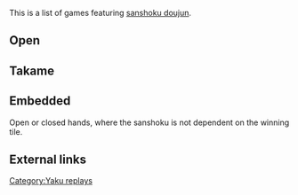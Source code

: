 This is a list of games featuring [[sanshoku doujun]].

==Open==

==Takame==
{{Replay/Tenhou.net|
| player      = [[User:KyuuAA|KyuuAA]]
| playerrank  = 4d
| date        = 2019-04-01
| windround   = S
| roundnumber = 2
| honba       = 0
| haipai  = 124567p2445s157z
| draw    = 2m
| hand    = 456m455667p2240s
| off     = Shimocha
| agari   = 6s
| url     = http://tenhou.net/0/?log=2019040119gm-0029-0000-e84b2c58&tw=1
| comment = Oikake riichi called after two riichis to score on takame dora houtei.
}}

==Embedded==
Open or closed hands, where the sanshoku is not dependent on the winning tile.
{{Replay/Tenhou.net|
| player      = [[User:KyuuAA|KyuuAA]]
| playerrank  = 4d
| date        = 2017-05-31
| windround   = E
| roundnumber = 2
| honba       = 5
| haipai  = 125550m234p247s36z
| draw    = 1m
| hand    = 1124m234p234s80z50m0z
| off     = Kamicha
| agari   = 3m
| url     = http://tenhou.net/0/?log=2017053112gm-0029-0000-85e1f8cf&tw=1&ts=6
| comment = Assured sanshoku baiman to cap a +106 score.
}}

==External links==
{{Navbox yaku replays}}

[[Category:Yaku replays]]